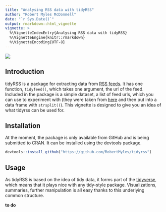 ```yaml
---
title: "Analysing RSS data with tidyRSS"
author: "Robert Myles McDonnell"
date: "`r Sys.Date()`"
output: rmarkdown::html_vignette
vignette: >
  %\VignetteIndexEntry{Analysing RSS data with tidyRSS}
  %\VignetteEngine{knitr::rmarkdown}
  %\VignetteEncoding{UTF-8}
---
```


![](http://i.imgur.com/IOIt96l.png)

## Introduction  

tidyRSS is a package for extracting data from [RSS feeds](https://en.wikipedia.org/wiki/RSS). It has one function, `tidyfeed()`, which takes one argument, the url of the feed. Included in the package is a simple dataset, a list of feed urls, which you can use to experiment with (they were taken from [here](https://raw.githubusercontent.com/DataWookie/feedeR/master/tests/testthat/test-feeds.txt) and then put into a data frame with `strsplit()`). This vignette is designed to give you an idea of what tidyrss can be used for.  

## Installation

At the moment, the package is only available from GitHub and is being submitted to CRAN. It can be installed using the devtools package.

```r

devtools::install_github("https://github.com/RobertMyles/tidyrss")

```

## Usage 

As tidyRSS is based on the idea of tidy data, it forms part of the [tidyverse](), which means that it plays nice with any tidy-style package. Visualizations, summaries, further manipulation is all easy thanks to this underlying common structure.  

**to do**
